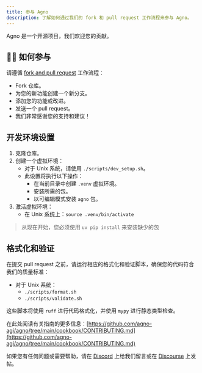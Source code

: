 ```yaml
---
title: 参与 Agno
description: 了解如何通过我们的 fork 和 pull request 工作流程来参与 Agno。
---
```


Agno 是一个开源项目，我们欢迎您的贡献。

## 👩‍💻 如何参与

请遵循 [fork and pull request](https://docs.github.com/en/get-started/quickstart/contributing-to-projects) 工作流程：

- Fork 仓库。
- 为您的新功能创建一个新分支。
- 添加您的功能或改进。
- 发送一个 pull request。
- 我们非常感谢您的支持和建议！

## 开发环境设置

1. 克隆仓库。
2. 创建一个虚拟环境：
   - 对于 Unix 系统，请使用 `./scripts/dev_setup.sh`。
   - 此设置将执行以下操作：
     - 在当前目录中创建 `.venv` 虚拟环境。
     - 安装所需的包。
     - 以可编辑模式安装 `agno` 包。
3. 激活虚拟环境：
   - 在 Unix 系统上：`source .venv/bin/activate`

> 从现在开始，您必须使用 `uv pip install` 来安装缺少的包

## 格式化和验证

在提交 pull request 之前，请运行相应的格式化和验证脚本，确保您的代码符合我们的质量标准：

- 对于 Unix 系统：
  - `./scripts/format.sh`
  - `./scripts/validate.sh`

这些脚本将使用 `ruff` 进行代码格式化，并使用 `mypy` 进行静态类型检查。

在此处阅读有关指南的更多信息：[https://github.com/agno-agi/agno/tree/main/cookbook/CONTRIBUTING.md](https://github.com/agno-agi/agno/tree/main/cookbook/CONTRIBUTING.md)

如果您有任何问题或需要帮助，请在 [Discord](https://discord.gg/4MtYHHrgA8) 上给我们留言或在 [Discourse](https://community.agno.com/) 上发帖。